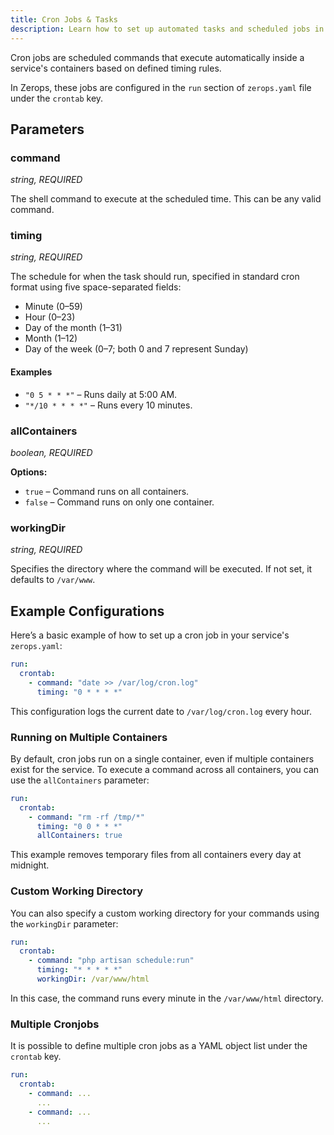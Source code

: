 ```yaml
---
title: Cron Jobs & Tasks
description: Learn how to set up automated tasks and scheduled jobs in Zerops
---
```


Cron jobs are scheduled commands that execute automatically inside a service's containers based on defined timing rules.

In Zerops, these jobs are configured in the `run` section of `zerops.yaml` file under the `crontab` key.

## Parameters

### command
*string, REQUIRED*

The shell command to execute at the scheduled time. This can be any valid command.

### timing
*string, REQUIRED*

The schedule for when the task should run, specified in standard cron format using five space-separated fields:
  - Minute (0–59)
  - Hour (0–23)
  - Day of the month (1–31)
  - Month (1–12)
  - Day of the week (0–7; both 0 and 7 represent Sunday)

#### Examples
  - `"0 5 * * *"` – Runs daily at 5:00 AM.
  - `"*/10 * * * *"` – Runs every 10 minutes.

### allContainers
*boolean, REQUIRED*

**Options:**
- `true` – Command runs on all containers.
- `false` – Command runs on only one container.

### workingDir
*string, REQUIRED*

Specifies the directory where the command will be executed. If not set, it defaults to `/var/www`.

## Example Configurations
Here’s a basic example of how to set up a cron job in your service's `zerops.yaml`:

```yaml
run: 
  crontab:
    - command: "date >> /var/log/cron.log"
      timing: "0 * * * *"
```
This configuration logs the current date to `/var/log/cron.log` every hour.

### Running on Multiple Containers
By default, cron jobs run on a single container, even if multiple containers exist for the service. To execute a command across all containers, you can use the `allContainers` parameter:

```yaml
run: 
  crontab:
    - command: "rm -rf /tmp/*"
      timing: "0 0 * * *"
      allContainers: true
```
This example removes temporary files from all containers every day at midnight.

### Custom Working Directory
You can also specify a custom working directory for your commands using the `workingDir` parameter:

```yaml
run: 
  crontab:
    - command: "php artisan schedule:run"
      timing: "* * * * *"
      workingDir: /var/www/html
```
In this case, the command runs every minute in the `/var/www/html` directory.

### Multiple Cronjobs
It is possible to define multiple cron jobs as a YAML object list under the `crontab` key.

```yaml
run:
  crontab:
    - command: ...
      ...
    - command: ...
      ...
```



